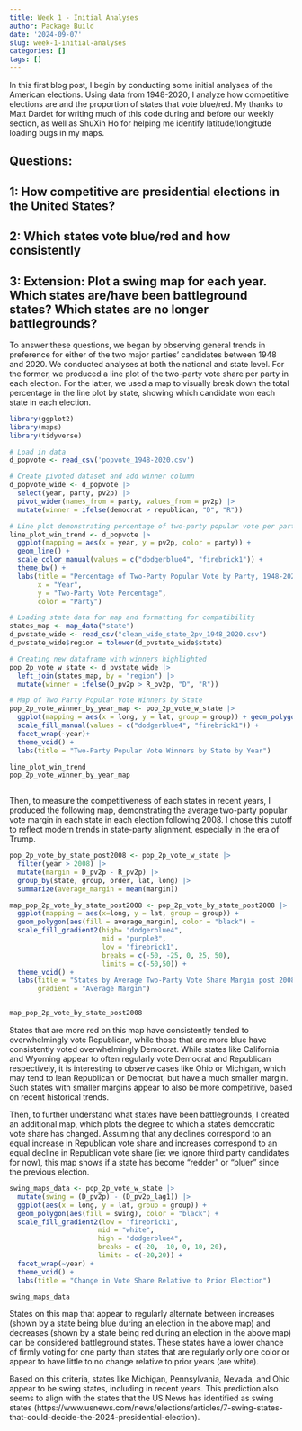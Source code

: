 ```yaml
---
title: Week 1 - Initial Analyses
author: Package Build
date: '2024-09-07'
slug: week-1-initial-analyses
categories: []
tags: []
---
```


In this first blog post, I begin by conducting some initial analyses of the American elections. Using data from 1948-2020, I analyze how competitive elections are and the proportion of states that vote blue/red. My thanks to Matt Dardet for writing much of this code during and before our weekly section, as well as ShuXin Ho for helping me identify latitude/longitude loading bugs in my maps.


## Questions:
## 1: How competitive are presidential elections in the United States?
## 2: Which states vote blue/red and how consistently
## 3: Extension: Plot a swing map for each year. Which states are/have been battleground states? Which states are no longer battlegrounds?

To answer these questions, we began by observing general trends in preference for either of the two major parties' candidates between 1948 and 2020. We conducted analyses at both the national and state level. For the former, we produced a line plot of the two-party vote share per party in each election. For the latter, we used a map to visually break down the total percentage in the line plot by state, showing which candidate won each state in each election. 


```r
library(ggplot2)
library(maps)
library(tidyverse)

# Load in data
d_popvote <- read_csv('popvote_1948-2020.csv')

# Create pivoted dataset and add winner column
d_popvote_wide <- d_popvote |>
  select(year, party, pv2p) |>
  pivot_wider(names_from = party, values_from = pv2p) |>
  mutate(winner = ifelse(democrat > republican, "D", "R"))

```

```r

# Line plot demonstrating percentage of two-party popular vote per party 
line_plot_win_trend <- d_popvote |>
  ggplot(mapping = aes(x = year, y = pv2p, color = party)) +
  geom_line() +
  scale_color_manual(values = c("dodgerblue4", "firebrick1")) +
  theme_bw() +
  labs(title = "Percentage of Two-Party Popular Vote by Party, 1948-2020",
       x = "Year",
       y = "Two-Party Vote Percentage",
       color = "Party")

# Loading state data for map and formatting for compatibility
states_map <- map_data("state")
d_pvstate_wide <- read_csv("clean_wide_state_2pv_1948_2020.csv")
d_pvstate_wide$region = tolower(d_pvstate_wide$state)

# Creating new dataframe with winners highlighted
pop_2p_vote_w_state <- d_pvstate_wide |>
  left_join(states_map, by = "region") |>
  mutate(winner = ifelse(D_pv2p > R_pv2p, "D", "R"))

# Map of Two Party Popular Vote Winners by State
pop_2p_vote_winner_by_year_map <- pop_2p_vote_w_state |>
  ggplot(mapping = aes(x = long, y = lat, group = group)) + geom_polygon(aes(fill = winner), color = "black") +
  scale_fill_manual(values = c("dodgerblue4", "firebrick1")) +
  facet_wrap(~year)+
  theme_void() +
  labs(title = "Two-Party Popular Vote Winners by State by Year")

line_plot_win_trend
pop_2p_vote_winner_by_year_map
  
```
Then, to measure the competitiveness of each states in recent years, I produced the following map, demonstrating the average two-party popular vote margin in each state in each election following 2008. I chose this cutoff to reflect modern trends in state-party alignment, especially in the era of Trump.

```r

pop_2p_vote_by_state_post2008 <- pop_2p_vote_w_state |>
  filter(year > 2008) |>
  mutate(margin = D_pv2p - R_pv2p) |>
  group_by(state, group, order, lat, long) |>
  summarize(average_margin = mean(margin))

map_pop_2p_vote_by_state_post2008 <- pop_2p_vote_by_state_post2008 |>
  ggplot(mapping = aes(x=long, y = lat, group = group)) +
  geom_polygon(aes(fill = average_margin), color = "black") +
  scale_fill_gradient2(high= "dodgerblue4",
                       mid = "purple3",
                       low = "firebrick1",
                       breaks = c(-50, -25, 0, 25, 50),
                       limits = c(-50,50)) +
  theme_void() +
  labs(title = "States by Average Two-Party Vote Share Margin post 2008",
       gradient = "Average Margin")


map_pop_2p_vote_by_state_post2008
```

States that are more red on this map have consistently tended to overwhelmingly vote Republican, while those that are more blue have consistently voted overwhelmingly Democrat. While states like California and Wyoming appear to often regularly vote Democrat and Republican respectively, it is interesting to observe cases like Ohio or Michigan, which may tend to lean Republican or Democrat, but have a much smaller margin. Such states with smaller margins appear to also be more competitive, based on recent historical trends. 

Then, to further understand what states have been battlegrounds, I created an additional map, which plots the degree to which a state's democratic vote share has changed. Assuming that any declines correspond to an equal increase in Republican vote share and increases correspond to an equal decline in Republican vote share (ie: we ignore third party candidates for now), this map shows if a state has become "redder" or "bluer" since the previous election.

```r
swing_maps_data <- pop_2p_vote_w_state |>
  mutate(swing = (D_pv2p) - (D_pv2p_lag1)) |>
  ggplot(aes(x = long, y = lat, group = group)) + 
  geom_polygon(aes(fill = swing), color = "black") +
  scale_fill_gradient2(low = "firebrick1",
                      mid = "white",
                      high = "dodgerblue4",
                      breaks = c(-20, -10, 0, 10, 20),
                      limits = c(-20,20)) +
  facet_wrap(~year) +
  theme_void() +
  labs(title = "Change in Vote Share Relative to Prior Election")

swing_maps_data
```

States on this map that appear to regularly alternate between increases (shown by a state being blue during an election in the above map) and decreases (shown by a state being red during an election in the above map) can be considered battleground states. These states have a lower chance of firmly voting for one party than states that are regularly only one color or appear to have little to no change relative to prior years (are white).

Based on this criteria, states like Michigan, Pennsylvania, Nevada, and Ohio appear to be swing states, including in recent years. This prediction also seems to align with the states that the US News has identified as swing states (https://www.usnews.com/news/elections/articles/7-swing-states-that-could-decide-the-2024-presidential-election). 
